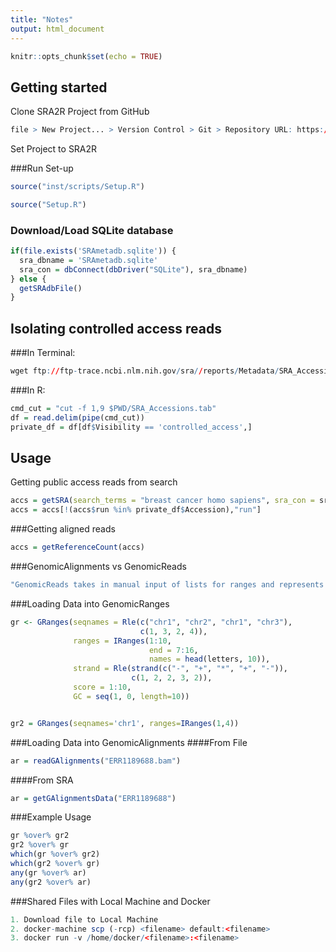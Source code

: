 ```yaml
---
title: "Notes"
output: html_document
---
```


```r
knitr::opts_chunk$set(echo = TRUE)
```

## Getting started
Clone SRA2R Project from GitHub
```r
file > New Project... > Version Control > Git > Repository URL: https://github.com/rosachoe/SRA2R.git
```

Set Project to SRA2R

###Run Set-up
```r
source("inst/scripts/Setup.R")
```

```r
source("Setup.R")
```

### Download/Load SQLite database
```r
if(file.exists('SRAmetadb.sqlite')) {
  sra_dbname = 'SRAmetadb.sqlite'
  sra_con = dbConnect(dbDriver("SQLite"), sra_dbname)
} else {
  getSRAdbFile()
}
```

## Isolating controlled access reads
###In Terminal:
```r
wget ftp://ftp-trace.ncbi.nlm.nih.gov/sra//reports/Metadata/SRA_Accessions.tab
```

###In R:
```r
cmd_cut = "cut -f 1,9 $PWD/SRA_Accessions.tab"
df = read.delim(pipe(cmd_cut))
private_df = df[df$Visibility == 'controlled_access',]
```

## Usage
Getting public access reads from search
```r
accs = getSRA(search_terms = "breast cancer homo sapiens", sra_con = sra_con, acc_only = TRUE)
accs = accs[!(accs$run %in% private_df$Accession),"run"]
```

###Getting aligned reads
```r
accs = getReferenceCount(accs)
```

###GenomicAlignments vs GenomicReads
```r
"GenomicReads takes in manual input of lists for ranges and represents these locations as a table, whereas GenomicAlignments takes in files (.BAM) and converts them to a table form similar to that of GenomicReads. They can be used in conjunction, where GenomicReads would represent a constant set of locations, such as where a specific gene is located, and GenomicAlignments would represent reads from a specific organism/sample. Using the %over% function allows us to see if the samples overlap with the gene of interest."
```

###Loading Data into GenomicRanges
```r
gr <- GRanges(seqnames = Rle(c("chr1", "chr2", "chr1", "chr3"), 
                             c(1, 3, 2, 4)), 
              ranges = IRanges(1:10, 
                               end = 7:16, 
                               names = head(letters, 10)), 
              strand = Rle(strand(c("-", "+", "*", "+", "-")), 
                           c(1, 2, 2, 3, 2)), 
              score = 1:10, 
              GC = seq(1, 0, length=10))


gr2 = GRanges(seqnames='chr1', ranges=IRanges(1,4))
```

###Loading Data into GenomicAlignments
####From File
```r
ar = readGAlignments("ERR1189688.bam")
```
####From SRA
```R
ar = getGAlignmentsData("ERR1189688")
```

###Example Usage
```r
gr %over% gr2
gr2 %over% gr
which(gr %over% gr2)
which(gr2 %over% gr)
any(gr %over% ar)
any(gr2 %over% ar)
```


###Shared Files with Local Machine and Docker
```r
1. Download file to Local Machine
2. docker-machine scp (-rcp) <filename> default:<filename>
3. docker run -v /home/docker/<filename>:<filename>
```


